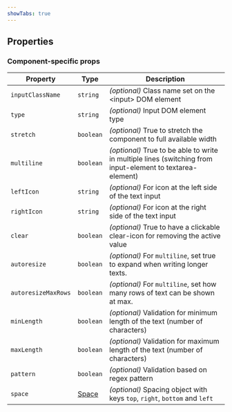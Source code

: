 ```yaml
---
showTabs: true
---
```



## Properties

<StandardProperties type="string" />

### Component-specific props

| Property            | Type                                        | Description                                                                                                |
| ------------------- | ------------------------------------------- | ---------------------------------------------------------------------------------------------------------- |
| `inputClassName`    | `string`                                    | _(optional)_ Class name set on the &lt;input&gt; DOM element                                               |
| `type`              | `string`                                    | _(optional)_ Input DOM element type                                                                        |
| `stretch`           | `boolean`                                   | _(optional)_ True to stretch the component to full available width                                         |
| `multiline`         | `boolean`                                   | _(optional)_ True to be able to write in multiple lines (switching from input-element to textarea-element) |
| `leftIcon`          | `string`                                    | _(optional)_ For icon at the left side of the text input                                                   |
| `rightIcon`         | `string`                                    | _(optional)_ For icon at the right side of the text input                                                  |
| `clear`             | `boolean`                                   | _(optional)_ True to have a clickable clear-icon for removing the active value                             |
| `autoresize`        | `boolean`                                   | _(optional)_ For `multiline`, set true to expand when writing longer texts.                                |
| `autoresizeMaxRows` | `boolean`                                   | _(optional)_ For `multiline`, set how many rows of text can be shown at max.                               |
| `minLength`         | `boolean`                                   | _(optional)_ Validation for minimum length of the text (number of characters)                              |
| `maxLength`         | `boolean`                                   | _(optional)_ Validation for maximum length of the text (number of characters)                              |
| `pattern`           | `boolean`                                   | _(optional)_ Validation based on regex pattern                                                             |
| `space`             | [Space](/uilib/components/space/properties) | _(optional)_ Spacing object with keys `top`, `right`, `bottom` and `left`                                  |
